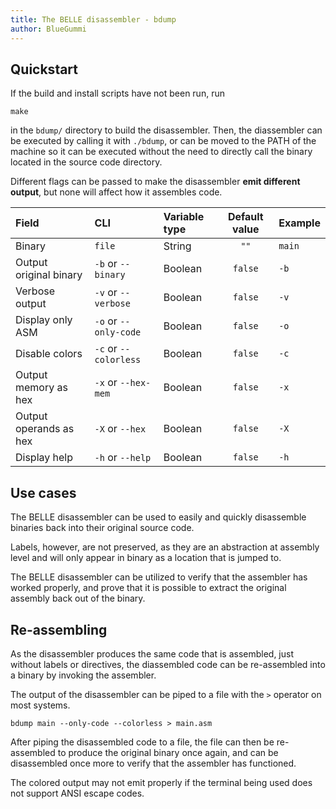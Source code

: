 ```yaml
---
title: The BELLE disassembler - bdump
author: BlueGummi
---
```


## Quickstart

If the build and install scripts have not been run, run 

```
make
```` 

in the `bdump/` directory to build the disassembler. Then, the diassembler can be executed by calling it with `./bdump`, or can be moved to the PATH of the machine so it can be executed without the need to directly call the binary located in the source code directory.

Different flags can be passed to make the disassembler **emit different output**, but none will affect how it assembles code.

| Field                  | CLI                 | Variable type | Default value | Example |
| :--------------------- | :------------------ | :------------ | :-----------: | :------ |
| Binary                 | `file`              | String        |     `""`      | `main`  |
| Output original binary | `-b` or `--binary`  | Boolean       |    `false`    | `-b`    |
| Verbose output         | `-v` or `--verbose` | Boolean       |    `false`    | `-v`    |
| Display only ASM           | `-o` or `--only-code`   | Boolean       |    `false`    | `-o`    |
| Disable colors         | `-c` or `--colorless`  | Boolean       |    `false`    | `-c`    |
| Output memory as hex  | `-x` or `--hex-mem`  | Boolean       |    `false`    | `-x`    |
| Output operands as hex | `-X` or `--hex`  | Boolean       |    `false`    | `-X`    |
| Display help           | `-h` or `--help`    | Boolean       |    `false`    | `-h`    |

## Use cases

The BELLE disassembler can be used to easily and quickly disassemble binaries back into their original source code.

Labels, however, are not preserved, as they are an abstraction at assembly level and will only appear in binary as a location that is jumped to.

The BELLE disassembler can be utilized to verify that the assembler has worked properly, and prove that it is possible to extract the original assembly back out of the binary.

## Re-assembling

As the disassembler produces the same code that is assembled, just without labels or directives, the diassembled code can be re-assembled into a binary by invoking the assembler.

The output of the disassembler can be piped to a file with the `>` operator on most systems.

```
bdump main --only-code --colorless > main.asm
```

After piping the disassembled code to a file, the file can then be re-assembled to produce the original binary once again, and can be disassembled once more to verify that the assembler has functioned.

The colored output may not emit properly if the terminal being used does not support ANSI escape codes.
